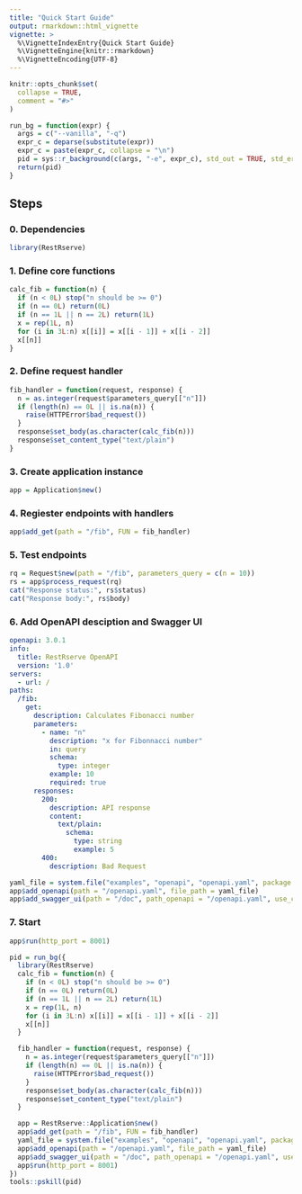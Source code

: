 ```yaml
---
title: "Quick Start Guide"
output: rmarkdown::html_vignette
vignette: >
  %\VignetteIndexEntry{Quick Start Guide}
  %\VignetteEngine{knitr::rmarkdown}
  %\VignetteEncoding{UTF-8}
---
```


```r
knitr::opts_chunk$set(
  collapse = TRUE,
  comment = "#>"
)
```

```r
run_bg = function(expr) {
  args = c("--vanilla", "-q")
  expr_c = deparse(substitute(expr))
  expr_c = paste(expr_c, collapse = "\n")
  pid = sys::r_background(c(args, "-e", expr_c), std_out = TRUE, std_err = TRUE)
  return(pid)
}
```

## Steps

### 0. Dependencies

```r
library(RestRserve)
```

### 1. Define core functions


```r
calc_fib = function(n) {
  if (n < 0L) stop("n should be >= 0")
  if (n == 0L) return(0L)
  if (n == 1L || n == 2L) return(1L)
  x = rep(1L, n)
  for (i in 3L:n) x[[i]] = x[[i - 1]] + x[[i - 2]]
  x[[n]]
}
```

### 2. Define request handler

```r
fib_handler = function(request, response) {
  n = as.integer(request$parameters_query[["n"]])
  if (length(n) == 0L || is.na(n)) {
    raise(HTTPError$bad_request())
  }
  response$set_body(as.character(calc_fib(n)))
  response$set_content_type("text/plain")
}
```

### 3. Create application instance

```r
app = Application$new()
```

### 4. Regiester endpoints with handlers

```r
app$add_get(path = "/fib", FUN = fib_handler)
```

### 5. Test endpoints

```r
rq = Request$new(path = "/fib", parameters_query = c(n = 10))
rs = app$process_request(rq)
cat("Response status:", rs$status)
cat("Response body:", rs$body)
```

### 6. Add OpenAPI desciption and Swagger UI

```yaml
openapi: 3.0.1
info:
  title: RestRserve OpenAPI
  version: '1.0'
servers:
  - url: /
paths:
  /fib:
    get:
      description: Calculates Fibonacci number
      parameters:
        - name: "n"
          description: "x for Fibonnacci number"
          in: query
          schema:
            type: integer
          example: 10
          required: true
      responses:
        200:
          description: API response
          content:
            text/plain:
              schema:
                type: string
                example: 5
        400:
          description: Bad Request
```

```r
yaml_file = system.file("examples", "openapi", "openapi.yaml", package = "RestRserve")
app$add_openapi(path = "/openapi.yaml", file_path = yaml_file)
app$add_swagger_ui(path = "/doc", path_openapi = "/openapi.yaml", use_cdn = TRUE)
```

### 7. Start

```r
app$run(http_port = 8001)
```

```r
pid = run_bg({
  library(RestRserve)
  calc_fib = function(n) {
    if (n < 0L) stop("n should be >= 0")
    if (n == 0L) return(0L)
    if (n == 1L || n == 2L) return(1L)
    x = rep(1L, n)
    for (i in 3L:n) x[[i]] = x[[i - 1]] + x[[i - 2]]
    x[[n]]
  }

  fib_handler = function(request, response) {
    n = as.integer(request$parameters_query[["n"]])
    if (length(n) == 0L || is.na(n)) {
      raise(HTTPError$bad_request())
    }
    response$set_body(as.character(calc_fib(n)))
    response$set_content_type("text/plain")
  }

  app = RestRserve::Application$new()
  app$add_get(path = "/fib", FUN = fib_handler)
  yaml_file = system.file("examples", "openapi", "openapi.yaml", package = "RestRserve")
  app$add_openapi(path = "/openapi.yaml", file_path = yaml_file)
  app$add_swagger_ui(path = "/doc", path_openapi = "/openapi.yaml", use_cdn = TRUE)
  app$run(http_port = 8001)
})
tools::pskill(pid)
```

